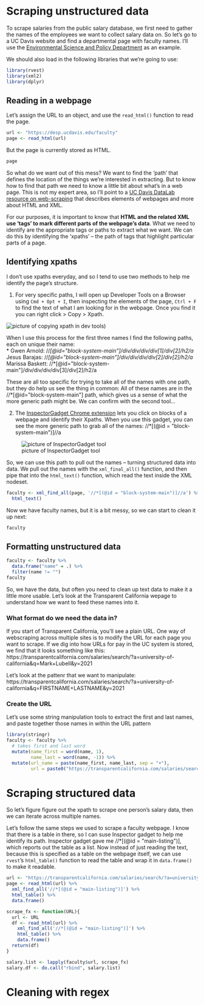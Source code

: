 # Scraping unstructured data 

To scrape salaries from the public salary database, we first need to gather the names of the employees we want to collect salary data on. So let's go to a UC Davis website and find a departmental page with faculty names. I'll use the [Environmental Science and Policy Department](https://desp.ucdavis.edu/faculty) as an example.  

We should also load in the following libraries that we're going to use:

```r
library(rvest)
library(xml2)
library(dplyr)
```

## Reading in a webpage

Let's assign the URL to an object, and use the `read_html()` function to read the page.  

```r
url <- "https://desp.ucdavis.edu/faculty"
page <- read_html(url)
```

But the page is currently stored as HTML.  

```r
page
```

So what do we want out of this mess? We want to find the 'path' that defines the location of the things we're interested in extracting. But to know how to find that path we need to know a little bit about what's in a web page. This is not my expert area, so I'll point to a [UC Davis DataLab resource on web-scraping](https://ucdavisdatalab.github.io/adventures_in_data_science/getting-data-from-the-web.html#web-scraping) that describes elements of webpages and more about HTML and XML. 

For our purposes, it is important to know that **HTML and the related XML use 'tags' to mark different parts of the webpage's data**. What we need to identify are the appropriate tags or paths to extract what we want. We can do this by identifying the 'xpaths' -- the path of tags that highlight particular parts of a page. 

## Identifying xpaths

I don't use xpaths everyday, and so I tend to use two methods to help me identify the page's structure.  

1. For very specific paths, I will open up Developer Tools on a Browser using `Cmd + Opt + I`, then inspecting the elements of the page, `Ctrl + F` to find the text of what I am looking for in the webpage. Once you find it you can right click > Copy > Xpath. 

![picture of copying xpath in dev tools](img/esp_xpath_copy.png))

When I use this process for the first three names I find the following paths, each on unique their name:  
* Gwen Arnold: //*[@id="block-system-main"]/div/div/div/div[1]/div[2]/h2/a
* Jesus Barajas: //*[@id="block-system-main"]/div/div/div/div[2]/div[2]/h2/a
* Marissa Baskett: //*[@id="block-system-main"]/div/div/div/div[3]/div[2]/h2/a  

These are all too specific for trying to take all of the names with one path, but they do help us see the thing in common: All of these names are in the //*[@id="block-system-main"] path, which gives us a sense of what the more generic path might be. We can confirm with the second tool...  

2. The [InspectorGadget Chrome extension](https://chrome.google.com/webstore/detail/selectorgadget/mhjhnkcfbdhnjickkkdbjoemdmbfginb?hl=en) lets you click on blocks of a webpage and identify their Xpaths. When you use this gadget, you can see the more generic path to grab all of the names: //*[(@id = "block-system-main")]//a  

![picture of InspectorGadget tool](img/esp_xpath_IG.png)

So, we can use this path to pull out the names -- turning structured data into data. We pull out the names with the `xml_final_all()` function, and then pipe that into the `html_text()` function, which read the text inside the XML nodeset.  

```r
faculty <- xml_find_all(page, '//*[(@id = "block-system-main")]//a') %>% 
  html_text()
```

Now we have faculty names, but it is a bit messy, so we can start to clean it up next:

```r
faculty
```
## Formatting unstructured data 


```r
faculty <- faculty %>% 
  data.frame("name" = .) %>% 
  filter(name != "")
faculty
```

So, we have the data, but often you need to clean up text data to make it a little more usable. Let's look at the Transparent California wepage to understand how we want to feed these names into it.

### What format do we need the data in? 

If you start of Transparent California, you'll see a plain URL. One way of webscraping across multiple sites is to modify the URL for each page you want to scrape. If we dig into how URLs for pay in the UC system is stored, we find that it looks something like this: 
https://transparentcalifornia.com/salaries/search/?a=university-of-california&q=Mark+Lubell&y=2021

Let's look at the pattenr that we want to manipulate:
https://transparentcalifornia.com/salaries/search/?a=university-of-california&q=FIRSTNAME+LASTNAME&y=2021 

### Create the URL  
Let's use some string manipulation tools to extract the first and last names, and paste together those names in within the URL pattern
```r
library(stringr)
faculty <- faculty %>% 
  # takes first and last word
  mutate(name_first = word(name, 1), 
         name_last = word(name, -1)) %>% 
  mutate(url_name = paste(name_first, name_last, sep = "+"),
         url = paste0("https://transparentcalifornia.com/salaries/search/?a=university-of-california&q=", url_name, "&y=2021"))
```

# Scraping structured data  

So let's figure figure out the xpath to scrape one person's salary data, then we can iterate across multiple names. 

Let's follow the same steps we used to scrape a faculty webpage. I know that there is a table in there, so I can suse Inspector gadget to help me identify its path. Inspector gadget gave me //*[(@id = "main-listing")], which reports out the table as a list. Now instead of just reading the text, because this is specified as a table on the webpage itself, we can use `rvest`'s `html_table()` function to read the table and wrap it in `data.frame()` to make it readable.


```r
url <- "https://transparentcalifornia.com/salaries/search/?a=university-of-california&q=Mark+Lubell&y=2021"
page <- read_html(url) %>% 
  xml_find_all('//*[(@id = "main-listing")]') %>% 
  html_table() %>% 
  data.frame()
```


```r
scrape_fx <- function(URL){
  url <- URL
  df <- read_html(url) %>% 
    xml_find_all('//*[(@id = "main-listing")]') %>% 
    html_table() %>% 
    data.frame()
  return(df)
}
```

```r

salary.list <- lapply(faculty$url, scrape_fx)
salary.df <- do.call("rbind", salary.list)
```

# Cleaning with regex  


